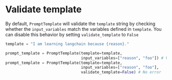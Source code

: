 # Validate template

By default, `PromptTemplate` will validate the `template` string by checking whether the `input_variables` match the variables defined in `template`. You can disable this behavior by setting `validate_template` to `False`

```python
template = "I am learning langchain because {reason}."

prompt_template = PromptTemplate(template=template,
                                 input_variables=["reason", "foo"]) # ValueError due to extra variables
prompt_template = PromptTemplate(template=template,
                                 input_variables=["reason", "foo"],
                                 validate_template=False) # No error
```

